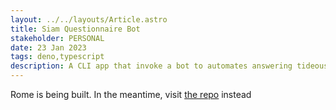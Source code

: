 ```yaml
---
layout: ../../layouts/Article.astro
title: Siam Questionnaire Bot
stakeholder: PERSONAL
date: 23 Jan 2023
tags: deno,typescript
description: A CLI app that invoke a bot to automates answering tideous teacher questionnaires in SIAM UB. Written in Deno.js and Typescript with Puppeteer.js as a headless chrome bot library
---
```


Rome is being built. In the meantime, visit [the repo](https://github.com/thoriqadillah/siam-questionnaire-bot) instead